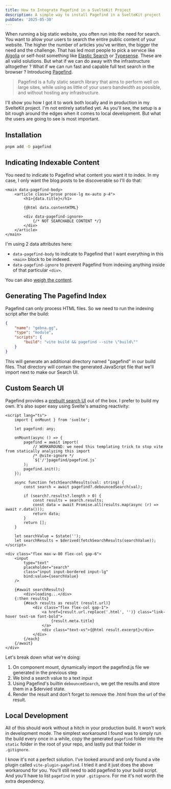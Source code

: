 ```yaml
---
title: How to Integrate Pagefind in a SvelteKit Project
description: A simple way to install Pagefind in a SvelteKit project
pubDate: '2025-05-30'
---
```


When running a big static website, you often run into the need for search. You want to allow your users to search the entire public content of your website. The higher the number of articles you've written, the bigger the need and the challenge. That has led most people to pick a service like [Algolia](https://www.algolia.com/) or self-host something like [Elastic Search](https://www.elastic.co/elasticsearch) or [Typesense](https://typesense.org/). These are all valid solutions. But what if we can do away with the infrastructure alltogether ? What if we can run fast and capable full text search in the browser ? Introducing [Pagefind](https://pagefind.app/).

> Pagefind is a fully static search library that aims to perform well on large sites, while using as little of your users bandwidth as possible, and without hosting any infrastructure.

I'll show you how I got it to work both locally and in production in my SvelteKit project. I'm not entirely satisfied yet. As you'll see, the setup is a bit rough around the edges when it comes to local development. But what the users are going to see is most important.

## Installation

```bash
pnpm add -D pagefind
```

## Indicating Indexable Content

You need to indicate to Pagefind what content you want it to index. In my case, I only want the blog posts to be discoverable so I'll do that:

```svelte /data-pagefind-body/ /data-pagefind-ignore/
<main data-pagefind-body>
	<article class="prose prose-lg mx-auto p-4">
		<h1>{data.title}</h1>

		{@html data.contentHTML}

		<div data-pagefind-ignore>
			{/* NOT SEARCHABLE CONTENT */}
		</div>
	</article>
</main>
```

I'm using 2 data attributes here:

- `data-pagefind-body` to indicate to Pagefind that I want everything in this `<main>` block to be indexed.
- `data-pagefind-ignore` to prevent Pagefind from indexing anything inside of that particular `<div>`.

You can also [weigh the content](https://pagefind.app/docs/weighting/).

## Generating The Pagefind Index

Pagefind can only process HTML files. So we need to run the indexing script after the build:

```json title="package.json" {5}
{
	"name": "gebna.gg",
	"type": "module",
	"scripts": {
		"build": "vite build && pagefind --site \"build\""
	}
}
```

This will generate an additional directory named "pagefind" in our build files. That directory will contain the generated JavaScript file that we'll import next to make our Search UI.

## Custom Search UI

Pagefind provides a [prebuilt search UI](https://pagefind.app/docs/) out of the box. I prefer to build my own. It's also super easy using Svelte's amazing reactivity:

```svelte title="src/lib/components/SearchBar.svelte" showLineNumbers {4, 6-13, 15-24, 26-27, 35, 38-41, 43-44, 46}
<script lang="ts">
	import { onMount } from 'svelte';

	let pagefind: any;

	onMount(async () => {
		pagefind = await import(
			// WORKAROUND: we need this templating trick to stop vite from statically analyzing this import
			/* @vite-ignore */
			`${'/'}pagefind/pagefind.js`
		);
		pagefind.init();
	});

	async function fetchSearchResults(val: string) {
		const search = await pagefind?.debouncedSearch(val);

		if (search?.results?.length > 0) {
			const results = search.results;
			const data = await Promise.all(results.map(async (r) => await r.data()));
			return data;
		}
		return [];
	}

	let searchValue = $state('');
	let searchResults = $derived(fetchSearchResults(searchValue));
</script>

<div class="flex max-w-80 flex-col gap-6">
	<input
		type="text"
		placeholder="search"
		class="input input-bordered input-lg"
		bind:value={searchValue}
	/>

	{#await searchResults}
		<div>loading...</div>
	{:then results}
		{#each results as result (result.url)}
			<div class="flex flex-col gap-1">
				<a href={result.url.replace('.html', '')} class="link-hover text-sm font-bold">
					{result.meta.title}
				</a>
				<div class="text-xs">{@html result.excerpt}</div>
			</div>
		{/each}
	{/await}
</div>
```

Let's break down what we're doing:

1. On component mount, dynamically import the pagefind.js file we generated in the previous step
2. We bind a search value to a text input
3. Using Pagefind's builtin `debouncedSearch`, we get the results and store them in a $dervied state.
4. Render the result and don't forget to remove the .html from the url of the result.

## Local Development

All of this should work without a hitch in your production build. It won't work in development mode. The simplest workaround I found was to simply run the build every once in a while, copy the generated `pagefind` folder into the `static` folder in the root of your repo, and lastly put that folder in `.gitignore`.

I know it's not a perfect solution. I've looked around and only found a vite plugin called `vite-plugin-pagefind`. I tried it and it just does the above workaround for you. You'll still need to add pagefind to your build script. And you'll have to list `pagefind` in your `.gitignore`. For me it's not worth the extra dependency.
